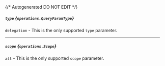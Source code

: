{/* Autogenerated DO NOT EDIT  */}

##### `type` *{`operations.QueryParamType`}*
`delegation` \- This is the only supported `type` parameter.

<Collapsible openLabel={Labels.showProperties} closeLabel={Labels.hideProperties}>
  <QueryParamType />
</Collapsible>

---
##### `scope` *{`operations.Scope`}*
`all` \- This is the only supported `scope` parameter.

<Collapsible openLabel={Labels.showProperties} closeLabel={Labels.hideProperties}>
  <Scope />
</Collapsible>


